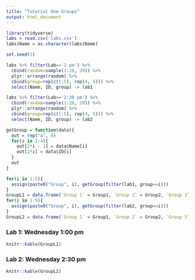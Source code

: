 ```yaml
---
title: "Tutorial One Groups"
output: html_document
---
```


```r
library(tidyverse)
labs = read.csv('labs.csv')
labs$Name = as.character(labs$Name)

set.seed(1)

labs %>% filter(Lab=='1 pm') %>% 
  cbind(random=sample(1:20, 20)) %>% 
  plyr::arrange(random) %>% 
  cbind(group=rep(c(1:5), rep(4, 5))) %>%
  select(Name, ID, group) -> lab1

labs %>% filter(Lab=='2:30 pm') %>% 
  cbind(random=sample(1:20, 20)) %>% 
  plyr::arrange(random) %>% 
  cbind(group=rep(c(1:5), rep(4, 5))) %>%
  select(Name, ID, group) -> lab2

getGroup = function(data){
  out = rep("a", 8)
  for(i in 1:4){
    out[2*i - 1] = data$Name[i]
    out[2*i] = data$ID[i]
  }
  out
}

for(i in 1:5){
  assign(paste0("Group", i), getGroup(filter(lab1, group==i)))
}
GroupL1 = data.frame(`Group 1` = Group1, `Group 2` = Group2, `Group 3` = Group3, `Group 4` = Group4, `Group 5` = Group5, check.names=FALSE)
for(i in 1:5){
  assign(paste0("Group", i), getGroup(filter(lab2, group==i)))
}
GroupL2 = data.frame(`Group 1` = Group1, `Group 2` = Group2, `Group 3` = Group3, `Group 4` = Group4, `Group 5` = Group5, check.names=FALSE)
```

### Lab 1: Wednesday 1:00 pm
```r
knitr::kable(GroupL1)
```

### Lab 2: Wednesday 2:30 pm
```r
knitr::kable(GroupL2)
```